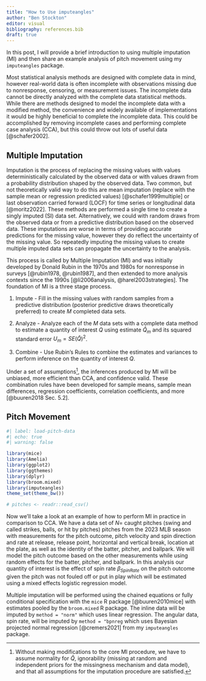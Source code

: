```yaml
---
title: "How to Use imputeangles"
author: "Ben Stockton"
editor: visual
bibliography: references.bib
draft: true
---
```


In this post, I will provide a brief introduction to using multiple imputation (MI) and then share an example analysis of pitch movement using my `imputeangles` package.

Most statistical analysis methods are designed with complete data in mind, however real-world data is often incomplete with observations missing due to nonresponse, censoring, or measurement issues. The incomplete data cannot be directly analyzed with the complete data statistical methods. While there are methods designed to model the incomplete data with a modified method, the convenience and widely available of implementations it would be highly beneficial to complete the incomplete data. This could be accomplished by removing incomplete cases and performing complete case analysis (CCA), but this could throw out lots of useful data [@schafer2002].

## Multiple Imputation

Imputation is the process of replacing the missing values with values deterministically calculated by the observed data or with values drawn from a probability distribution shaped by the observed data. Two common, but not theoretically valid way to do this are mean imputation (replace with the sample mean or regression predicted values) [@schafer1999multiple] or last observation carried forward (LOCF) for time series or longitudinal data [@moritz2022]. These methods are performed a single time to create a singly imputed (SI) data set. Alternatively, we could with random draws from the observed data or from a predictive distribution based on the observed data. These imputations are worse in terms of providing accurate predictions for the missing value, however they do reflect the uncertainty of the missing value. So repeatedly imputing the missing values to create multiple imputed data sets can propagate the uncertainty to the analysis.

This process is called by Multiple Imputation (MI) and was initially developed by Donald Rubin in the 1970s and 1980s for nonresponse in surveys [@rubin1978, @rubin1987], and then extended to more analysis contexts since the 1990s [@li2006analysis, @harel2003strategies]. The foundation of MI is a three stage process.

1.  Impute - Fill in the missing values with random samples from a predictive distribution (posterior predictive draws theoretically preferred) to create $M$ completed data sets.

2.  Analyze - Analyze each of the $M$ data sets with a complete data method to estimate a quantity of interest $Q$ using estimate $\hat{Q}_m$ and its squared standard error $U_m = SE(\hat{Q})^2$.

3.  Combine - Use Rubin's Rules to combine the estimates and variances to perform inference on the quantity of interest $Q$.

    ```{=tex}
    \begin{align*} \label{eq-rubins-rules}
        \bar{Q} &= \frac{1}{M} \sum_{m=1}^M \hat{Q}_m \\
        \bar{U} &= \frac{1}{M} \sum_{m=1}^M U_m \\
        B &= \frac{1}{M-1} \sum_{m=1}^M (\hat{Q}_m - \bar{Q})^2 \\
        T &= \bar{U} + (1 + \frac{1}{M}) B
    \end{align*}
    ```

Under a set of assumptions[^1], the inferences produced by MI will be unbiased, more efficient than CCA, and confidence valid. These combination rules have been developed for sample means, sample mean differences, regression coefficients, correlation coefficients, and more [@buuren2018 Sec. 5.2].

[^1]: Without making modifications to the core MI procedure, we have to assume normality for $\hat{Q}$, ignorability (missing at random and independent priors for the missingness mechanism and data model), and that all assumptions for the imputation procedure are satisfied.

## Pitch Movement

```r
#| label: load-pitch-data
#| echo: true
#| warning: false

library(mice)
library(Amelia)
library(ggplot2)
library(ggthemes)
library(dplyr)
library(broom.mixed)
library(imputeangles)
theme_set(theme_bw())

# pitches <- readr::read_csv()

```

Now we'll take a look at an example of how to perform MI in practice in comparison to CCA. We have a data set of $N =$ caught pitches (swing and called strikes, balls, or hit by pitches) pitches from the 2023 MLB season with measurements for the pitch outcome, pitch velocity and spin direction and rate at release, release point, horizontal and vertical break, location at the plate, as well as the identity of the batter, pitcher, and ballpark. We will model the pitch outcome based on the other measurements while using random effects for the batter, pitcher, and ballpark. In this analysis our quantity of interest is the effect of spin rate $\beta_{SpinRate}$ on the pitch outcome given the pitch was not fouled off or put in play which will be estimated using a mixed effects logistic regression model.

Multiple imputation will be performed using the chained equations or fully conditional specification with the `mice` R package [@buuren2010mice] with estimates pooled by the `broom.mixed` R package. The inline data will be imputed by `method = "norm"` which uses linear regression. The angular data, spin rate, will be imputed by `method = "bpnreg` which uses Bayesian projected normal regression [@cremers2021] from my `imputeangles` package.
